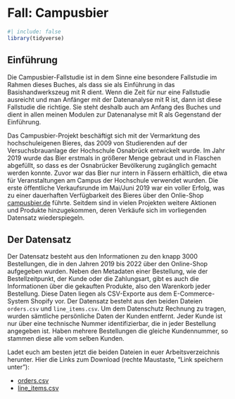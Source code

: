 # Fall: Campusbier

```r
#| include: false
library(tidyverse)
```

## Einführung

Die Campusbier-Fallstudie ist in dem Sinne eine besondere Fallstudie im Rahmen dieses Buches, als dass sie als Einführung in das Basishandwerkszeug mit R dient. Wenn die Zeit für nur eine Fallstudie ausreicht und man Anfänger mit der Datenanalyse mit R ist, dann ist diese Fallstudie die richtige. Sie steht deshalb auch am Anfang des Buches und dient in allen meinen Modulen zur Datenanalyse mit R als Gegenstand der Einführung.

Das Campusbier-Projekt beschäftigt sich mit der Vermarktung des hochschuleigenen Bieres, das 2009 von Studierenden auf der Versuchsbrauanlage der Hochschule Osnabrück entwickelt wurde. Im Jahr 2019 wurde das Bier erstmals in größerer Menge gebraut und in Flaschen abgefüllt, so dass es der Osnabrücker Bevölkerung zugänglich gemacht werden konnte. Zuvor war das Bier nur intern in Fässern erhältlich, die etwa für Veranstaltungen am Campus der Hochschule verwendet wurden. Die erste öffentliche Verkaufsrunde im Mai/Juni 2019 war ein voller Erfolg, was zu einer dauerhaften Verfügbarkeit des Bieres über den Onlie-Shop [campusbier.de](https://campusbier.de) führte. Seitdem sind in vielen Projekten weitere Aktionen und Produkte hinzugekommen, deren Verkäufe sich im vorliegenden Datensatz wiederspiegeln.

## Der Datensatz

Der Datensatz besteht aus den Informationen zu den knapp 3000 Bestellungen, die in den Jahren 2019 bis 2022 über den Online-Shop aufgegeben wurden. Neben den Metadaten einer Bestellung, wie der Bestellzeitpunkt, der Kunde oder die Zahlungsart, gibt es auch die Informationen über die gekauften Produkte, also den Warenkorb jeder Bestellung. Diese Daten liegen als CSV-Exporte aus dem E-Commerce-System Shopify vor. Der Datensatz besteht aus den beiden Dateien `orders.csv` und `line_items.csv`. Um dem Datenschutz Rechnung zu tragen, wurden sämtliche persönliche Daten der Kunden entfernt. Jeder Kunde ist nur über eine technische Nummer identifizierbar, die in jeder Bestellung angegeben ist. Haben mehrere Bestellungen die gleiche Kundennummer, so stammen diese alle vom selben Kunden.

::: {.callout-tip appearance="simple"}
Ladet euch am besten jetzt die beiden Dateien in euer Arbeitsverzeichnis herunter. Hier die Links zum Download (rechte Maustaste, "Link speichern unter"):

- [orders.csv](./data/orders.csv)
- [line_items.csv](./data/line_items.csv)
:::
